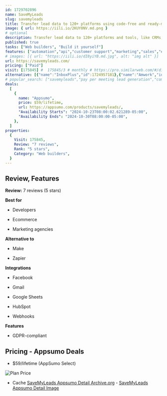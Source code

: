 ```yaml
---
id: 1729702896
name: SaveMyLeads
slug: savemyleads
title: Transfer lead data to 120+ platforms using code-free and ready-made API integrations
image: { url: https://iili.io/2KUY0NV.md.png }
# optional
description: Transfer lead data to 120+ platforms and tools, like CRMs, instant messengers, or task managersAutomatically send personalized emails and SMS messages to follow up with potential customers
published: true
tasks: ["Web builders", "Build it yourself"]
features: ["automation","api","customer support","marketing","sales","email","chat","workflow"]
# images: [{ url: "https://iili.io/dI8yiYB.md.jpg", alt: "img alt" }]
url: https://savemyleads.com/
pricing: ["Paid"]
visit: [175845] #  175845/3 # monthly # https://pro.similarweb.com/#/digitalsuite/websiteanalysis/home
alternative: [{"name":"InboxPlus","id":1724957181},{"name":"Amwork","id":1722278863},{"name":"SMS-iT CRM","id":1721706956}]
# popular_search: ["savemyleads","pay per meeting lead generation","como conectar salesforce con facebook leads","save my leads","como ver campañas borradas en facebook ads","savemyleads"]
deals:
  [
    {
      name: "Appsumo",
      price: $59/lifetime,
      url: https://appsumo.com/products/savemyleads/,
      "Availability Starts": "2024-10-23T08:00:02.621289-05:00",
      "Availability Ends": "2024-10-30T08:00:00-05:00",
    },
  ]
properties:
  {
    Visit: 175845,
    Review: "7 reviews",
    Rank: "5 stars",
    Category: "Web builders",
  }
---
```


## Review, Features

**Review:** 7 reviews (5 stars)

**Best for**

- Developers

- Ecommerce

- Marketing agencies

**Alternative to**

- Make

- Zapier

**Integrations**

- Facebook

- Gmail

- Google Sheets

- HubSpot

- Webhooks

**Features**

- GDPR-compliant

## Pricing - Appsumo Deals

- $59/lifetime (AppSumo Select)

<Img src="https://iili.io/2KUrDhl.png" alt="Plan Price" />

- Cache [SaveMyLeads Appsumo Detail Archive.org](https://web.archive.org/web/*/https://appsumo.com/products/savemyleads/) - [SaveMyLeads Appsumo Detail Image](https://iili.io/2KU4kF9.png)
